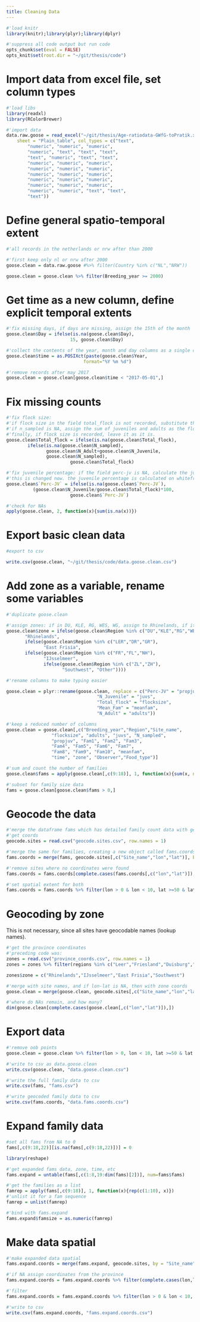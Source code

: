 ```yaml
---
title: Cleaning Data
---
```


```r
#'load knitr
library(knitr);library(plyr);library(dplyr)

#'suppress all code output but run code
opts_chunk$set(eval = FALSE)
opts_knit$set(root.dir = "~/git/thesis/code")
```

# Import data from excel file, set column types

```r
#'load libs
library(readxl)
library(RColorBrewer)

#'import data
data.raw.goose = read_excel("~/git/thesis/Age-ratiodata-GWfG-toPratik.xlsx", 
    sheet = "Plain_table", col_types = c("text", 
        "numeric", "numeric", "numeric", 
        "numeric", "text", "text", "text", 
        "text", "numeric", "text", "text", 
        "numeric", "numeric", "numeric", 
        "numeric", "numeric", "numeric", 
        "numeric", "numeric", "numeric", 
        "numeric", "numeric", "numeric", 
        "numeric", "numeric", "numeric", 
        "numeric", "numeric", "text", "text", 
        "text"))

```

# Define general spatio-temporal extent

```r
#'all records in the netherlands or nrw after than 2000

#'first keep only nl or nrw after 2000
goose.clean = data.raw.goose #%>% filter(Country %in% c("NL","NRW"))

goose.clean = goose.clean %>% filter(Breeding_year >= 2000)
```

# Get time as a new column, define explicit temporal extents

```r
#'fix missing days, if days are missing, assign the 15th of the month
goose.clean$Day = ifelse(is.na(goose.clean$Day),
                        15, goose.clean$Day)

#'collect the contents of the year, month and day columns as a single column of the posixct class. this may need to be modified to date class later since it also assigns a time, which causes problems when the timezone shifts due to DST
goose.clean$time = as.POSIXct(paste(goose.clean$Year,                                    goose.clean$Month,goose.clean$Day),
                             format="%Y %m %d")

#'remove records after may 2017
goose.clean = goose.clean[goose.clean$time < "2017-05-01",]
```

# Fix missing counts

```r
#'fix flock size:
#'if flock size in the field total_flock is not recorded, substitute the field n_sampled. this is based on the assumption that all goose.clean were whitefronts
#'if n_sampled is NA, assign the sum of juveniles and adults as the flock size. same assumption as above holds.
#'finally, if flock size is recorded, leave it as it is.
goose.clean$Total_flock = ifelse(is.na(goose.clean$Total_flock),
        ifelse(is.na(goose.clean$N_sampled),
               goose.clean$N_Adult+goose.clean$N_Juvenile,
               goose.clean$N_sampled),
                        goose.clean$Total_flock)

#'fix juvenile percentage: if the field perc-jv is NA, calculate the juvenile percentage as number of juveniles*100 divided by the field total_flock
#'this is changed now. the juvenile percentage is calculated on whitefronts ONLY!!!
goose.clean$`Perc-JV` = ifelse(is.na(goose.clean$`Perc-JV`),
          (goose.clean$N_Juvenile/goose.clean$Total_flock)*100,
                        goose.clean$`Perc-JV`)

#'check for NAs
apply(goose.clean, 2, function(x){sum(is.na(x))})
```

# Export basic clean data

```r
#export to csv

write.csv(goose.clean, "~/git/thesis/code/data.goose.clean.csv")
```

# Add zone as a variable, rename some variables

```r
#'duplicate goose.clean

#'assign zones: if in DU, KLE, RG, WES, WG, assign to Rhinelands, if itn LER, DR, GR, assign to East Frisia, if in FR, FL, NH, assign to IJsselmeer, and if in ZL, ZH assign to Southwest, assing all else to other.
goose.clean$zone = ifelse(goose.clean$Region %in% c("DU","KLE","RG","WES","WG","LI"),
       "Rhinelands",
       ifelse(goose.clean$Region %in% c("LER","DR","GR"),
              "East Frisia",
       ifelse(goose.clean$Region %in% c("FR","FL","NH"),
              "IJsselmeer",
              ifelse(goose.clean$Region %in% c("ZL","ZH"),
                     "Southwest", "Other"))))

#'rename columns to make typing easier

goose.clean = plyr::rename(goose.clean, replace = c("Perc-JV" = "propjuv",
                                  "N_Juvenile" = "juvs",
                                  "Total_flock" = "flocksize",
                                  "Mean_Fam" = "meanfam",
                                  "N_Adult" = "adults"))

#'keep a reduced number of columns
goose.clean = goose.clean[,c("Breeding_year","Region","Site_name",
                 "flocksize", "adults", "juvs", "N_sampled",
                 "propjuv", "Fam1", "Fam2", "Fam3",
                 "Fam4", "Fam5", "Fam6", "Fam7",
                 "Fam8", "Fam9", "Fam10", "meanfam",
                 "time", "zone", "Observer","Food_type")]

#'sum and count the number of families
goose.clean$fams = apply(goose.clean[,c(9:18)], 1, function(x){sum(x, na.rm = T)})

#'subset for family size data
fams = goose.clean[goose.clean$fams > 0,]
```

# Geocode the data

```r
#'merge the dataframe fams which has detailed family count data with geocoded sites, and with geocoded zones
#'get coords
geocode.sites = read.csv("geocode.sites.csv", row.names = 1)

#'merge the same for families, creating a new object called fams.coords
fams.coords = merge(fams, geocode.sites[,c("Site_name","lon","lat")], by = "Site_name")

#'remove sites where no coordinates were found
fams.coords = fams.coords[complete.cases(fams.coords[,c("lon","lat")]),]

#'set spatial extent for both
fams.coords = fams.coords %>% filter(lon > 0 & lon < 10, lat >=50 & lat <= 54)
```

# Geocoding by zone
This is not necessary, since all sites have geocodable names (lookup names).

```r
#'get the province coordinates
#'preceding code was:
zones = read.csv("province_coords.csv", row.names = 1)
zones = zones %>% filter(regions %in% c("Leer","Friesland","Duisburg","Rotterdam"))

zones$zone = c("Rhinelands","IJsselmeer","East Frisia","Southwest")

#'merge with site names, and if lon-lat is NA, then with zone coords
goose.clean = merge(goose.clean, geocode.sites[,c("Site_name","lon","lat")], by = "Site_name")

#'where do NAs remain, and how many?
dim(goose.clean[complete.cases(goose.clean[,c("lon","lat")]),])
```

# Export data

```r
#'remove oob points
goose.clean = goose.clean %>% filter(lon > 0, lon < 10, lat >=50 & lat <=54)

#'write to csv as data.goose.clean
write.csv(goose.clean, "data.goose.clean.csv")

#'write the full family data to csv
write.csv(fams, "fams.csv")

#'write geocoded family data to csv
write.csv(fams.coords, "data.fams.coords.csv")
```

# Expand family data

```r
#set all fams from NA to 0
fams[,c(9:18,22)][is.na(fams[,c(9:18,22)])] = 0

library(reshape)

#'get expanded fams data, zone, time, etc
fams.expand = untable(fams[,c(1:8,19:dim(fams)[2])], num=fams$fams)

#'get the families as a list
famrep = apply(fams[,c(9:18)], 1, function(x){rep(c(1:10), x)})
#'unlist it for a fam sequence
famrep = unlist(famrep)

#'bind with fams.expand
fams.expand$famsize = as.numeric(famrep)
```


# Make data spatial

```r
#'make expanded data spatial
fams.expand.coords = merge(fams.expand, geocode.sites, by = "Site_name", all.x = T)

#'if NA assign coordinates from the province
fams.expand.coords = fams.expand.coords %>% filter(complete.cases(lon,lat))

#'filter
fams.expand.coords = fams.expand.coords %>% filter(lon > 0 & lon < 10, lat >=50 & lat <=54)

#'write to csv
write.csv(fams.expand.coords, "fams.expand.coords.csv")
```
